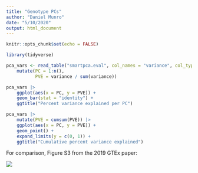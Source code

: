 ```yaml
---
title: "Genotype PCs"
author: "Daniel Munro"
date: "5/10/2020"
output: html_document
---
```


```r
knitr::opts_chunk$set(echo = FALSE)

library(tidyverse)
```

```r
pca_vars <- read_table("smartpca.eval", col_names = "variance", col_types = "d") |>
    mutate(PC = 1:n(),
           PVE = variance / sum(variance))

pca_vars |>
    ggplot(aes(x = PC, y = PVE)) +
    geom_bar(stat = "identity") +
    ggtitle("Percent variance explained per PC")
```

```r
pca_vars |>
    mutate(PVE = cumsum(PVE)) |>
    ggplot(aes(x = PC, y = PVE)) +
    geom_point() +
    expand_limits(y = c(0, 1)) +
    ggtitle("Cumulative percent variance explained")
```

For comparison, Figure S3 from the 2019 GTEx paper:

![](GTEx_genotype_PCs.png)
